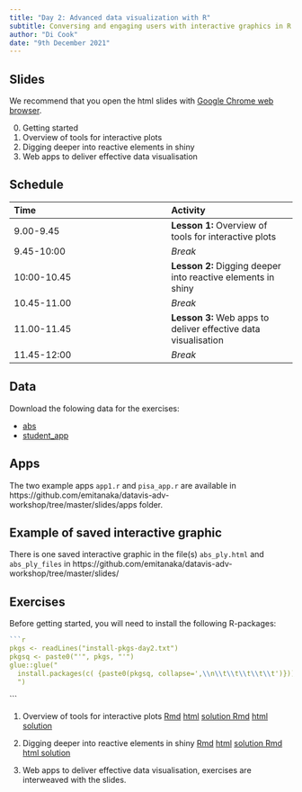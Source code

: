 ```yaml
---
title: "Day 2: Advanced data visualization with R"
subtitle: Conversing and engaging users with interactive graphics in R
author: "Di Cook"
date: "9th December 2021"
---
```


## Slides

We recommend that you open the html slides <i class="fas fa-link"></i> with [Google Chrome web browser](https://www.google.com/intl/en_au/chrome/). 

0. Getting started [<i class="fas fa-link"></i>](slides/day2-session0.html) [<i class="fas fa-file-pdf"></i>](slides/day2-session0.pdf)
1. Overview of tools for interactive plots [<i class="fas fa-link"></i>](slides/day2-session1.html) [<i class="fas fa-file-pdf"></i>](slides/day2-session1.pdf)
2. Digging deeper into reactive elements in shiny [<i class="fas fa-link"></i>](slides/day2-session2.html) [<i class="fas fa-file-pdf"></i>](slides/day2-session2.pdf)
3. Web apps to deliver effective data visualisation [<i class="fas fa-link"></i>](slides/day2-session3.html) [<i class="fas fa-file-pdf"></i>](slides/day2-session3.pdf)

## Schedule

Time | Activity 
:----|:---
9.00-9.45 | **Lesson 1:** Overview of tools for interactive plots
9.45-10:00 |  *Break*
10:00-10.45 | **Lesson 2:** Digging deeper into reactive elements in shiny 
10.45-11.00 | *Break*
11.00-11.45 | **Lesson 3:** Web apps to deliver effective data visualisation 
11.45-12:00 | *Break*

## Data

Download the folowing data for the exercises:

* [abs](https://github.com/emitanaka/datavis-adv-workshop/raw/master/data/abs.rda)
* [student_app](https://github.com/emitanaka/datavis-adv-workshop/raw/master/data/student_app.rda)

## Apps

The two example apps `app1.r` and `pisa_app.r` are available in https://github.com/emitanaka/datavis-adv-workshop/tree/master/slides/apps folder. 

## Example of saved interactive graphic

There is one saved interactive graphic in the file(s) `abs_ply.html` and `abs_ply_files` in  https://github.com/emitanaka/datavis-adv-workshop/tree/master/slides/

## Exercises

Before getting started, you will need to install the following R-packages:

```r
```r
pkgs <- readLines("install-pkgs-day2.txt")
pkgsq <- paste0("'", pkgs, "'")
glue::glue("
  install.packages(c( {paste0(pkgsq, collapse=',\\n\\t\\t\\t\\t\\t')}))
  ")
```
```




1. Overview of tools for interactive plots <a class="tag" href="exercises/day2-exercise-01.Rmd" download><i class="fas fa-download"></i> Rmd</a> <a class="tag" href="exercises/day2-exercise-01.html" target="_blank"><i class="fas fa-globe"></i> html</a> <a class="tag" href="exercises/day2-exercise-01-solution.Rmd" download><i class="fas fa-download"></i> solution Rmd</a> <a class="tag" href="exercises/day2-exercise-01-solution.html" target="_blank"><i class="fas fa-globe"></i> html solution</a>

2. Digging deeper into reactive elements in shiny  <a class="tag" href="exercises/day2-exercise-02.Rmd" download><i class="fas fa-download"></i> Rmd</a> <a class="tag" href="exercises/day2-exercise-02.html" target="_blank"><i class="fas fa-globe"></i> html</a> <a class="tag" href="exercises/day2-exercise-02-solution.Rmd" download><i class="fas fa-download"></i> solution Rmd</a> <a class="tag" href="exercises/day2-exercise-02-solution.html" target="_blank"><i class="fas fa-globe"></i> html solution</a>


3. Web apps to deliver effective data visualisation, exercises are interweaved with the slides.

